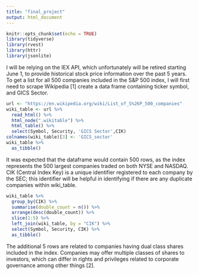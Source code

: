 ```yaml
---
title: "final_project"
output: html_document
---
```




```r
knitr::opts_chunk$set(echo = TRUE)
library(tidyverse)
library(rvest)
library(httr)
library(jsonlite)
```

I will be relying on the IEX API, which unfortunately will be retired starting June 1, to provide historical stock price information over the past 5 years. To get a list for all 500 companies included in the S&P 500 index, I will first need to scrape Wikipedia [1] create a data frame containing ticker symbol, and GICS Sector.

```r
url <- "https://en.wikipedia.org/wiki/List_of_S%26P_500_companies"
wiki_table <- url %>%
  read_html() %>%
  html_node(".wikitable") %>%
  html_table() %>%
  select(Symbol, Security, 'GICS Sector',CIK)
colnames(wiki_table)[3] <- 'GICS_sector'
wiki_table %>%
  as_tibble()
```

It was expected that the dataframe would contain 500 rows, as the index represents the 500 largest companies traded on both NYSE and NASDAQ. CIK (Central Index Key) is a unique identifier registered to each company by the SEC; this identifier will be helpful in identifying if there are any duplicate companies within wiki_table. 
```r
wiki_table %>%
  group_by(CIK) %>%
  summarise(double_count = n()) %>%
  arrange(desc(double_count)) %>%
  slice(1:5) %>%
  left_join(wiki_table, by = "CIK") %>%
  select(Symbol, Security, CIK) %>%
  as_tibble()
```

The additional 5 rows are related to companies having dual class shares included in the index. Companies may offer multiple classes of shares to investors, which can differ in rights and privileges related to corporate governance among other things [2].








